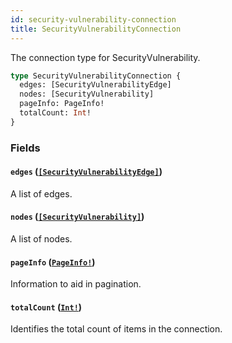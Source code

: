 ```yaml
---
id: security-vulnerability-connection
title: SecurityVulnerabilityConnection
---
```


The connection type for SecurityVulnerability.

```graphql
type SecurityVulnerabilityConnection {
  edges: [SecurityVulnerabilityEdge]
  nodes: [SecurityVulnerability]
  pageInfo: PageInfo!
  totalCount: Int!
}
```

### Fields

#### `edges` ([`[SecurityVulnerabilityEdge]`](/docs/api/objects/security-vulnerability-edge))

A list of edges.

#### `nodes` ([`[SecurityVulnerability]`](/docs/api/objects/security-vulnerability))

A list of nodes.

#### `pageInfo` ([`PageInfo!`](/docs/api/objects/page-info))

Information to aid in pagination.

#### `totalCount` ([`Int!`](/docs/api/scalars/int))

Identifies the total count of items in the connection.
